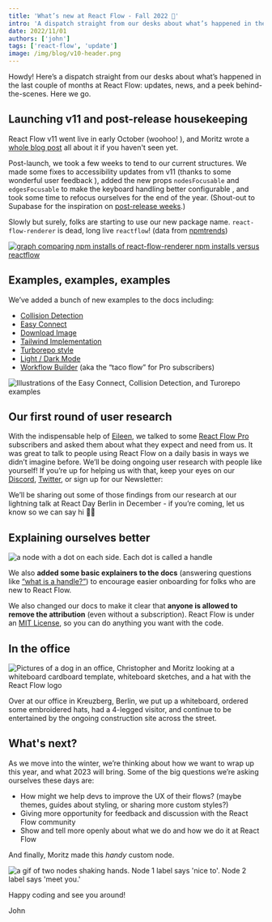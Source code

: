 ```yaml
---
title: 'What’s new at React Flow - Fall 2022 🍂'
intro: 'A dispatch straight from our desks about what’s happened in the last couple of months at React Flow: updates, news, and a peek behind-the-scenes.'
date: 2022/11/01
authors: ['john']
tags: ['react-flow', 'update']
image: /img/blog/v10-header.png
---
```



<BlogPostLayout>
Howdy! Here’s a dispatch straight from our desks about what’s happened in the last couple of months at React Flow: updates, news, and a peek behind-the-scenes. Here we go.

## Launching v11 and post-release housekeeping

React Flow v11 went live in early October (woohoo! <Emoji content="🎉" />), and Moritz wrote a [whole blog post](https://reactflow.dev/blog/react-flow-v11/) all about it if you haven't seen yet.

Post-launch, we took a few weeks to tend to our current structures. We made some fixes to accessibility updates from v11 (thanks to some wonderful user feedback <Emoji content="💕" />), added the new props `nodesFocusable` and `edgesFocusable` to make the keyboard handling better configurable , and took some time to refocus ourselves for the end of the year. (Shout-out to Supabase for the inspiration on [post-release weeks](https://github.com/supabase/supabase/releases/tag/0.22.09).)

Slowly but surely, folks are starting to use our new package name. `react-flow-renderer` is dead, long live `reactflow`! (data from [npmtrends](https://npmtrends.com/react-flow-renderer-vs-reactflow))

[<Image src="/img/blog/fall-2022/package-stats.png" alt="graph comparing npm installs of react-flow-renderer npm installs versus reactflow" width={1492} height={1076}/>](https://npmtrends.com/react-flow-renderer-vs-reactflow)

## Examples, examples, examples

We’ve added a bunch of new examples to the docs including:

- [Collision Detection](/docs/examples/interaction/collision-detection/)
- [Easy Connect](/docs/examples/nodes/easy-connect/)
- [Download Image](/docs/examples/misc/download-image/)
- [Tailwind Implementation](/docs/examples/styling/tailwind/)
- [Turborepo style](/docs/examples/styling/turbo-flow/)
- [Light / Dark Mode](/docs/examples/styling/styled-components/)
- [Workflow Builder](https://pro.reactflow.dev/examples/workflow-builder) (aka the “taco flow” for Pro subscribers)

<Image
  src="/img/blog/fall-2022/examples-fallblog.gif"
  alt="Illustrations of the Easy Connect, Collision Detection, and Turorepo examples"
  width={1800}
  height={450}
  wide
/>

## Our first round of user research

With the indispensable help of [Eileen](https://bumble.blue/), we talked to some [React Flow Pro](https://pro.reactflow.dev/) subscribers and asked them about what they expect and need from us. It was great to talk to people using React Flow on a daily basis in ways we didn’t imagine before. We’ll be doing ongoing user research with people like yourself! If you’re up for helping us with that, keep your eyes on our [Discord](https://discord.gg/RVmnytFmGW), [Twitter](https://twitter.com/reactflowdev), or sign up for our Newsletter:

We’ll be sharing out some of those findings from our research at our lightning talk at React Day Berlin in December - if you’re coming, let us know so we can say hi 👋🏻

## Explaining ourselves better

<Image
  src="/img/blog/fall-2022/handles-definition.png"
  alt="a node with a dot on each side. Each dot is called a handle"
  width={1456}
  height={520}
  wide
/>

We also **added some basic explainers to the docs** (answering questions like [“what is a handle?”](/docs/concepts/terms-and-definitions/#handles)) to encourage easier onboarding for folks who are new to React Flow.

We also changed our docs to make it clear that **anyone is allowed to remove the attribution** (even without a subscription). React Flow is under an [MIT License](https://github.com/wbkd/react-flow/blob/main/LICENSE), so you can do anything you want with the code.

## In the office

<Image
  src="/img/blog/fall-2022/office-fall.jpeg"
  alt="Pictures of a dog in an office, Christopher and Moritz looking at a whiteboard cardboard template, whiteboard sketches, and a hat with the React Flow logo "
  width={1800}
  height={716}
  wide
/>

Over at our office in Kreuzberg, Berlin, we put up a whiteboard, ordered some embroidered hats, had a 4-legged visitor, and continue to be entertained by the ongoing construction site across the street.

## What's next?

As we move into the winter, we’re thinking about how we want to wrap up this year, and what 2023 will bring. Some of the big questions we’re asking ourselves these days are:

- How might we help devs to improve the UX of their flows? (maybe themes, guides about styling, or sharing more custom styles?)
- Giving more opportunity for feedback and discussion with the React Flow community
- Show and tell more openly about what we do and how we do it at React Flow

And finally, Moritz made this _handy_ custom node.

<Image
  src="/img/blog/fall-2022/nicetomeetyou.gif"
  alt="a gif of two nodes shaking hands. Node 1 label says 'nice to'. Node 2 label says 'meet you.'"
  width={586}
  height={230}
  wide
/>

Happy coding and see you around!

John

</BlogPostLayout>
